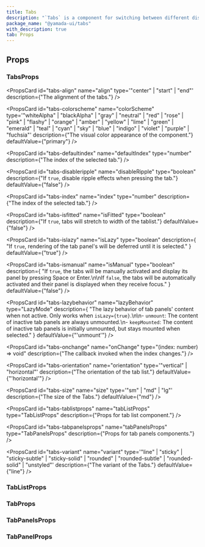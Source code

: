 ```yaml
---
title: Tabs
description: "`Tabs` is a component for switching between different display areas."
package_name: "@yamada-ui/tabs"
with_description: true
tab: Props
---
```


## Props

### TabsProps

<PropsCard
  id="tabs-align"
  name="align"
  type='"center" | "start" | "end"'
  description={"The alignment of the tabs."}
/>

<PropsCard
  id="tabs-colorscheme"
  name="colorScheme"
  type='"whiteAlpha" | "blackAlpha" | "gray" | "neutral" | "red" | "rose" | "pink" | "flashy" | "orange" | "amber" | "yellow" | "lime" | "green" | "emerald" | "teal" | "cyan" | "sky" | "blue" | "indigo" | "violet" | "purple" | "fuchsia"'
  description={"The visual color appearance of the component."}
  defaultValue={"primary"}
/>

<PropsCard
  id="tabs-defaultindex"
  name="defaultIndex"
  type="number"
  description={"The index of the selected tab."}
/>

<PropsCard
  id="tabs-disableripple"
  name="disableRipple"
  type="boolean"
  description={"If `true`, disable ripple effects when pressing the tab."}
  defaultValue={"false"}
/>

<PropsCard
  id="tabs-index"
  name="index"
  type="number"
  description={"The index of the selected tab."}
/>

<PropsCard
  id="tabs-isfitted"
  name="isFitted"
  type="boolean"
  description={"If `true`, tabs will stretch to width of the tablist."}
  defaultValue={"false"}
/>

<PropsCard
  id="tabs-islazy"
  name="isLazy"
  type="boolean"
  description={
    "If `true`, rendering of the tab panel's will be deferred until it is selected."
  }
  defaultValue={"true"}
/>

<PropsCard
  id="tabs-ismanual"
  name="isManual"
  type="boolean"
  description={
    "If `true`, the tabs will be manually activated and display its panel by pressing Space or Enter.\n\nIf `false`, the tabs will be automatically activated and their panel is displayed when they receive focus."
  }
  defaultValue={"false"}
/>

<PropsCard
  id="tabs-lazybehavior"
  name="lazyBehavior"
  type="LazyMode"
  description={
    "The lazy behavior of tab panels' content when not active. Only works when `isLazy={true}`.\n\n- `unmount`: The content of inactive tab panels are always unmounted.\n- `keepMounted`: The content of inactive tab panels is initially unmounted, but stays mounted when selected."
  }
  defaultValue={"'unmount'"}
/>

<PropsCard
  id="tabs-onchange"
  name="onChange"
  type="(index: number) => void"
  description={"The callback invoked when the index changes."}
/>

<PropsCard
  id="tabs-orientation"
  name="orientation"
  type='"vertical" | "horizontal"'
  description={"The orientation of the tab list."}
  defaultValue={"'horizontal'"}
/>

<PropsCard
  id="tabs-size"
  name="size"
  type='"sm" | "md" | "lg"'
  description={"The size of the Tabs."}
  defaultValue={"md"}
/>

<PropsCard
  id="tabs-tablistprops"
  name="tabListProps"
  type="TabListProps"
  description={"Props for tab list component."}
/>

<PropsCard
  id="tabs-tabpanelsprops"
  name="tabPanelsProps"
  type="TabPanelsProps"
  description={"Props for tab panels components."}
/>

<PropsCard
  id="tabs-variant"
  name="variant"
  type='"line" | "sticky" | "sticky-subtle" | "sticky-solid" | "rounded" | "rounded-subtle" | "rounded-solid" | "unstyled"'
  description={"The variant of the Tabs."}
  defaultValue={"line"}
/>

### TabListProps

### TabProps

### TabPanelsProps

### TabPanelProps

